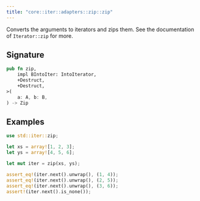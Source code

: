 ```yaml
---
title: "core::iter::adapters::zip::zip"
---
```


Converts the arguments to iterators and zips them.
See the documentation of `Iterator::zip` for more.

## Signature

```rust
pub fn zip,
    impl BIntoIter: IntoIterator,
    +Destruct,
    +Destruct,
>(
    a: A, b: B,
) -> Zip
```




## Examples

```rust
use std::iter::zip;

let xs = array![1, 2, 3];
let ys = array![4, 5, 6];

let mut iter = zip(xs, ys);

assert_eq!(iter.next().unwrap(), (1, 4));
assert_eq!(iter.next().unwrap(), (2, 5));
assert_eq!(iter.next().unwrap(), (3, 6));
assert!(iter.next().is_none());
```

